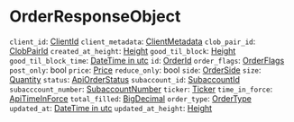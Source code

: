 # OrderResponseObject

`client_id`: [ClientId]
`client_metadata`: [ClientMetadata]
`clob_pair_id`: [ClobPairId]
`created_at_height`: [Height]
`good_til_block`: [Height]
`good_til_block_time`: [DateTime in utc]
`id`: [OrderId]
`order_flags`: [OrderFlags]
`post_only`: bool
`price`: [Price]
`reduce_only`: bool
`side`: [OrderSide]
`size`: [Quantity]
`status`: [ApiOrderStatus]
`subaccount_id`: [SubaccountId]
`subacccount_number`: [SubaccountNumber]
`ticker`: [Ticker]
`time_in_force`: [ApiTimeInForce]
`total_filled`: [BigDecimal]
`order_type`: [OrderType]
`updated_at`: [DateTime in utc]
`updated_at_height`: [Height]

[ClientId]: /types/client_id
[ClientMetadata]: /types/client_metadata
[ClobPairId]: /types/clob_pair_id
[Height]: /types/height
[DateTime in utc]: /types/date_time
[OrderId]: /types/order_id
[OrderFlags]: /types/order_flags
[Price]: /types/price
[OrderSide]: /types/order_side
[Quantity]: /types/quantity
[ApiOrderStatus]: /types/api_order_status
[SubaccountId]: /types/subaccount_id
[SubaccountNumber]: /types/subacccount_number
[Ticker]: /ticker
[ApiTimeInForce]: /types/api_time_in_force
[BigDecimal]: /types/big_decimal
[OrderType]: /types/order_type
[updated_at_height]: /types/height